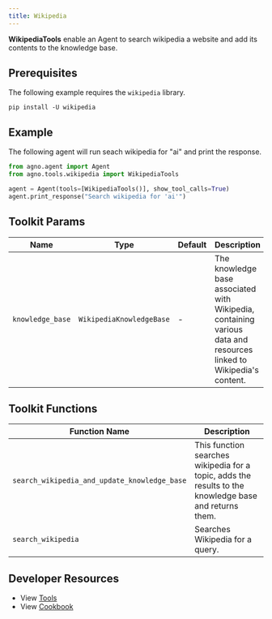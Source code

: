 ```yaml
---
title: Wikipedia
---
```


**WikipediaTools** enable an Agent to search wikipedia a website and add its contents to the knowledge base.

## Prerequisites

The following example requires the `wikipedia` library.

```shell
pip install -U wikipedia
```

## Example

The following agent will run seach wikipedia for "ai" and print the response.

```python cookbook/tools/wikipedia_tools.py
from agno.agent import Agent
from agno.tools.wikipedia import WikipediaTools

agent = Agent(tools=[WikipediaTools()], show_tool_calls=True)
agent.print_response("Search wikipedia for 'ai'")
```

## Toolkit Params

| Name             | Type                     | Default | Description                                                                                                        |
| ---------------- | ------------------------ | ------- | ------------------------------------------------------------------------------------------------------------------ |
| `knowledge_base` | `WikipediaKnowledgeBase` | -       | The knowledge base associated with Wikipedia, containing various data and resources linked to Wikipedia's content. |

## Toolkit Functions

| Function Name                                | Description                                                                                            |
| -------------------------------------------- | ------------------------------------------------------------------------------------------------------ |
| `search_wikipedia_and_update_knowledge_base` | This function searches wikipedia for a topic, adds the results to the knowledge base and returns them. |
| `search_wikipedia`                           | Searches Wikipedia for a query.                                                                        |

## Developer Resources

- View [Tools](https://github.com/agno-agi/agno/blob/main/libs/agno/agno/tools/wikipedia.py)
- View [Cookbook](https://github.com/agno-agi/agno/blob/main/cookbook/tools/wikipedia_tools.py)
